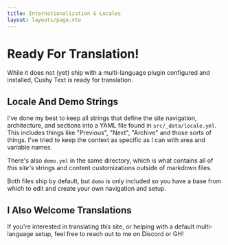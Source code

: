```yaml
---
title: Internationalization & Locales
layout: layouts/page.vto
---
```


# Ready For Translation!

While it does not (yet) ship with a multi-language plugin configured
and installed, Cushy Text is ready for translation.

## Locale And Demo Strings 

I've done my best to keep all strings that define the site navigation,
architecture, and sections into a YAML file found in `src/_data/locale.yml`.
This includes things like "Previous", "Next", "Archive" and those sorts 
of things. I've tried to keep the context as specific as I can with area
and variable names. 

There's also `demo.yml` in the same directory, which is what contains 
all of _this site's_ strings and content customizations outside of 
markdown files.

Both files ship by default, but `demo` is only included so you have 
a base from which to edit and create your own navigation and setup.

## I Also Welcome Translations

If you're interested in translating _this_ site, or helping with a 
default multi-language setup, feel free to reach out to me on Discord
or GH!